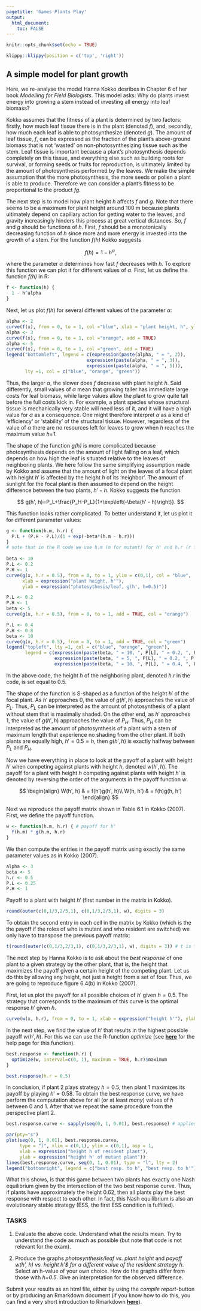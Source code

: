 ```yaml
---
pagetitle: 'Games Plants Play'
output: 
  html_document:
    toc: FALSE
---
```


```r
knitr::opts_chunk$set(echo = TRUE)
```

```r
klippy::klippy(position = c('top', 'right'))
```

<!-- # Exercise: Games Plants Play {.tabset} -->

## A simple model for plant growth

Here, we re-analyse the model Hanna Kokko desribes in Chapter 6 of her book *Modelling for Field Biologists*. This model asks: Why do plants invest energy into growing a stem instead of investing all energy into leaf biomass?

Kokko assumes that the fitness of a plant is determined by two factors: firstly, how much leaf tissue there is in the plant (denoted *f*), and, secondly, how much each leaf is able to photosynthesize (denoted *g*). The amount of leaf tissue, *f*, can be expressed as the fraction of the plant’s above-ground biomass that is not ‘wasted’ on non-photosynthesizing tissue such as the stem. Leaf tissue is important because a plant’s photosynthesis depends completely on this tissue, and everything else such as building roots for survival, or forming seeds or fruits for reproduction, is ultimately limited by the amount of photosynthesis performed by the leaves. We make the simple assumption that the more photosynthesis, the more seeds or pollen a plant is able to produce. Therefore we can consider a plant’s fitness to be proportional to the product *fg*.

The next step is to model how plant height *h* affects *f* and *g*. Note that there seems to be a maximum for plant height around 100 m because plants ultimately depend on capillary action for getting water to the leaves, and gravity increasingly hinders this process at great vertical distances. So, *f* and *g* should be functions of *h*. First, *f* should be a monotonically decreasing function of *h* since more and more energy is invested into the growth of a stem. For the function *f(h)* Kokko suggests

$$
f(h)=1-h^\alpha,
$$

where the parameter $\alpha$ determines how fast *f* decreases with *h*. To explore this function we can plot it for different values of $\alpha$. First, let us define the function *f(h)* in R:

```r
f <- function(h) {
  1 - h^alpha
}
```

Next, let us plot $f(h)$ for several different values of the parameter $\alpha$:

```r
alpha <- 2
curve(f(x), from = 0, to = 1, col ="blue", xlab = "plant height, h", ylab = "proportion of leaf tissue, f(h)")
alpha <- 3
curve(f(x), from = 0, to = 1, col ="orange", add = TRUE)
alpha <- 5
curve(f(x), from = 0, to = 1, col ="green", add = TRUE)
legend("bottomleft", legend = c(expression(paste(alpha, " = ", 2)),
                              expression(paste(alpha, " = ", 3)),
                              expression(paste(alpha, " = ", 5))),
       lty =1, col = c("blue", "orange", "green"))
```

Thus, the larger $\alpha$, the slower does *f* decrease with plant height *h*. Said differently, small values of $\alpha$ mean that growing taller has immediate large costs for leaf biomass, while large values allow the plant to grow quite tall before the full costs kick in. For example, a plant species whose structural tissue is mechanically very stable will need less of it, and it will have a high value for $\alpha$ as a consequence. One might therefore interpret $\alpha$ as a kind of ‘efficiency’ or ‘stability’ of the structural tissue. However, regardless of the value of $\alpha$ there are no resources left for leaves to grow when *h* reaches the maximum value *h=1*.

The shape of the function *g(h)* is more complicated because photosynthesis depends on the amount of light falling on a leaf, which depends on how high the leaf is situated relative to the leaves of neighboring plants. We here follow the same simplifying assumption made by Kokko and assume that the amount of light on the leaves of a focal plant with height $h'$ is affected by the height $h$ of its ‘neighbor’. The amount of sunlight for the focal plant is then assumed to depend on the height difference between the two plants, $h'-h$. Kokko suggests the function

$$
g(h', h)=P_L+\frac{P_H-P_L}{1+\exp\left(-\beta(h' - h)\right)}.
$$

This function looks rather complicated. To better understand it, let us plot it for different parameter values:

```r
g <- function(h.m, h.r) {
  P.L + (P.H - P.L)/(1 + exp(-beta*(h.m - h.r)))
}
# note that in the R code we use h.m (m for mutant) for h' and h.r (r for resident) for h
  
beta <- 10
P.L <- 0.2
P.H <- 1
curve(g(x, h.r = 0.5), from = 0, to = 1, ylim = c(0,1), col = "blue",
      xlab = expression("plant height, h'"),
      ylab = expression("photosythesis/leaf, g(h', h=0.5)"))

P.L <- 0.2
P.H <- 1
beta <- 5
curve(g(x, h.r = 0.5), from = 0, to = 1, add = TRUE, col = "orange")

P.L <- 0.4
P.H <- 0.8
beta <- 10
curve(g(x, h.r = 0.5), from = 0, to = 1, add = TRUE, col = "green")
legend("topleft", lty =1, col = c("blue", "orange", "green"),
       legend = c(expression(paste(beta, " = 10, ", P[L], " = 0.2, ", P[H], " = 1")),
                  expression(paste(beta, " = 5, ", P[L], " = 0.2, ", P[H], " = 1")),
                  expression(paste(beta, " = 10, ", P[L], " = 0.4, ", P[H], " = 0.8"))))
```

In the above code, the height $h$ of the neighboring plant, denoted $h.r$ in the code, is set equal to 0.5.

The shape of the function is S-shaped as a function of the height $h'$ of the focal plant. As $h'$ approaches 0, the value of $g(h',h)$ approaches the value of $P_L$. Thus, $P_L$ can be interpreted as the amount of photosynthesis of a plant without stem that is maximally shaded. On the other end, as $h'$ approaches 1, the value of $g(h',h)$ approaches the value of $P_H$. Thus, $P_H$ can be interpreted as the amount of photosynthesis of a plant with a stem of maximum length that experience no shading from the other plant. If both plants are equally high, $h' = 0.5 = h$, then $g(h',h)$ is exactly halfway between $P_L$ and $P_H$.

Now we have everything in place to look at the payoff of a plant with height $h'$ when competing against plants with height $h$, denoted $w(h', h)$. The payoff for a plant with height $h$ competing against plants with height $h'$ is denoted by reversing the order of the arguments in the payoff function $w$.

$$
\begin{align}
W(h', h) & = f(h')g(h', h)\\
W(h, h') & = f(h)g(h, h')
\end{align}
$$

Next we reproduce the payoff matrix shown in Table 6.1 in Kokko (2007). First, we define the payoff function.

```r
w <- function(h.m, h.r) { # payoff for h'
  f(h.m) * g(h.m, h.r)
}
```

We then compute the entries in the payoff matrix using exactly the same parameter values as in Kokko (2007).

```r
alpha <- 3
beta <- 5
h.r <- 0.5
P.L <- 0.25
P.H <- 1
```

Payoff to a plant with height $h'$ (first number in the matrix in Kokko).

```r
round(outer(c(0,1/3,2/3,1), c(0,1/3,2/3,1), w), digits = 3)
```

To obtain the second entry in each cell in the matrix by Kokko (which is the the payoff if the roles of who is mutant and who resident are switched) we only have to transpose the previous payoff matrix:

```r
t(round(outer(c(0,1/3,2/3,1), c(0,1/3,2/3,1), w), digits = 3)) # t is the command in R that produces the transpose of a matrix
```

The next step by Hanna Kokko is to ask about the *best response* of one plant to a given strategy by the other plant, that is, the height that maximizes the payoff given a certain height of the competing plant. Let us do this by allowing any height, not just a height from a set of four. Thus, we are going to reproduce figure 6.4(b) in Kokko (2007).

First, let us plot the payoff for all possible choices of $h'$ given $h = 0.5$. The strategy that corresponds to the maximum of this curve is the optimal response $h'$ given $h$. 

```r
curve(w(x, h.r), from = 0, to = 1, xlab = expression("height h'"), ylab = expression("payoff w(h', h = 0.5)"))
```

In the next step, we find the value of $h'$ that results in the highest possible payoff $w(h', h)$. For this we can use the R-function *optimize* (see [**here**](https://www.rdocumentation.org/packages/stats/versions/3.6.2/topics/optimize) for the help page for this function).

```r
best.response <- function(h.r) {
  optimize(w, interval=c(0, 1), maximum = TRUE, h.r)$maximum
}

best.response(h.r = 0.5)
```

In conclusion, if plant 2 plays strategy $h = 0.5$, then plant 1 maximizes its payoff by playing $h' = 0.58$. To obtain the best response curve, we have perform the computation above for all (or at least *many*) values of $h$ between 0 and 1. After that we repeat the same procedure from the perspective plant 2.

```r
best.response.curve <- sapply(seq(0, 1, 0.01), best.response) # applies the function best.response to all values of h from 0 to 1 in steps of 0.01, thus, to 101 different resident strategy values

par(pty="s")
plot(seq(0, 1, 0.01), best.response.curve,
     type = "l", xlim = c(0,1), ylim = c(0,1), asp = 1,
     xlab = expression("height h of resident plant"),
     ylab = expression("height h' of mutant plant"))
lines(best.response.curve, seq(0, 1, 0.01), type = "l", lty = 2)
legend("bottomright", legend = c("best resp. to h", "best resp. to h'"), lty = c(1, 2)) 
```

What this shows, is that this game between two plants has exactly one Nash equilibrium given by the intersection of the two best response curve. Thus, if plants have approximately the height 0.62, then all plants play the best response with respect to each other. In fact, this Nash equilibrium is also an evolutionary stable strategy (ESS, the first ESS condition is fulfilled).

### TASKS

  (1)
Evaluate the above code. Understand what the results mean. Try to understand the code as much as possible (but note that code is not relevant for the exam).

  (2)
Produce the graphs *photosynthesis/leaf vs. plant height* and *payoff w(h', h) vs. height h'$ for a different value of the resident strategy h*. Select an h-value of your own choice. How do the graphs differ from those with *h=0.5*. Give an interpretation for the observed difference.

Submit your results as an html file, either by using the *compile report*-button or by producing an Rmarkdown document (if you know how to do this, you can find a very short introduction to Rmarkdown [**here**](https://clausrueffler.github.io/CodingWithR/Markdown.html)).




